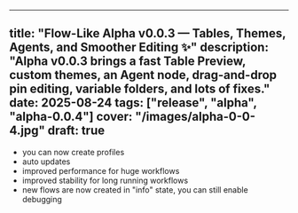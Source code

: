 ---
title: "Flow-Like Alpha v0.0.3 — Tables, Themes, Agents, and Smoother Editing ✨"
description: "Alpha v0.0.3 brings a fast Table Preview, custom themes, an Agent node, drag-and-drop pin editing, variable folders, and lots of fixes."
date: 2025-08-24
tags: ["release", "alpha", "alpha-0.0.4"]
cover: "/images/alpha-0-0-4.jpg"
draft: true
------------

* you can now create profiles
* auto updates
* improved performance for huge workflows
* improved stability for long running workflows
* new flows are now created in "info" state, you can still enable debugging